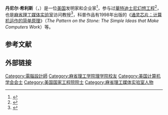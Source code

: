 {{Infobox scientist
| name = Daniel Hillis
| image = Danny Hillis, 2014 (crop).jpg
| caption = 2014年的丹尼尔·希利斯
| birth_name = William Daniel Hillis
| birth_date = {{Birth date and age|1956|09|25}}
| birth_place = [[马里兰州|马里兰州]][[巴爾的摩|巴爾的摩]]
| residence = [[新罕布什尔州|新罕布什尔州]]
| nationality = 美国
| spouse = Taylor Milsal (m. 2019)
| field = [[计算机科学|计算机科学]]<br />[[計算機工程|計算機工程]]
| work_institutions = [[Thinking_Machines_Corporation|Thinking Machines]]<br />[[華特迪士尼幻想工程|華特迪士尼幻想工程]]<br /> Applied Invention
| alma_mater = [[麻省理工学院|麻省理工学院]]
| doctoral_advisor = [[马文·闵斯基|马文·闵斯基]]<br />[[傑拉德·傑伊·薩斯曼|傑拉德·傑伊·薩斯曼]]<br />[[克劳德·香农|克劳德·香农]]
| prizes = [[丹·大卫奖|丹·大卫奖]] (2002)<br />[[Grace_Murray_Hopper_Award|Grace Murray Hopper Award]] (1989)
}}
'''丹尼尔·希利斯'''（{{lang-en|William Daniel "Danny" Hillis}}，{{bd|1956年|9月25日|}}）是一位[[美国|美国]]发明家和企业家<ref>{{cite web|url=http://appliedminds.com|title=Applied Minds, LLC|website=AppliedMinds.com|access-date=January 20, 2018|archive-date=1999-10-08|archive-url=https://web.archive.org/web/19991008122821/http://www.appliedminds.com/|dead-url=no}}</ref>，参与过[[華特迪士尼幻想工程|華特迪士尼幻想工程]]<ref>{{cite web|url=https://www.appliedinvention.com|title=Applied Invention|website=www.AppliedInvention.com|access-date=January 20, 2018|archive-date=2020-10-27|archive-url=https://web.archive.org/web/20201027145159/https://www.appliedinvention.com/|dead-url=no}}</ref>，也是[[麻省理工媒体实验室|麻省理工媒体实验室]]访问教授<ref>{{Cite web|url=https://www.media.mit.edu/people/wdhillis/overview/|title=Person Overview ‹ William (Danny) Hillis|website=MIT Media Lab|access-date=2019-03-08|archive-date=2020-10-22|archive-url=https://web.archive.org/web/20201022062422/https://www.media.mit.edu/people/wdhillis/overview/|dead-url=no}}</ref>，科普作品有1998年出版的《[[通灵芯片|通灵芯片：计算机运作的简单原理]]》（''The Pattern on the Stone: The Simple Ideas that Make Computers Work''）等。
==参考文献==
{{reflist}}
==外部链接==
{{Wikiquote}}

{{Authority control}}

{{DEFAULTSORT:Hillis, Danny}}

[[Category:電腦設計師|Category:電腦設計師]]
[[Category:麻省理工学院理学院校友|Category:麻省理工学院理学院校友]]
[[Category:美国计算机学会会士|Category:美国计算机学会会士]]
[[Category:美国国家工程院院士|Category:美国国家工程院院士]]
[[Category:麻省理工媒体实验室人物|Category:麻省理工媒体实验室人物]]